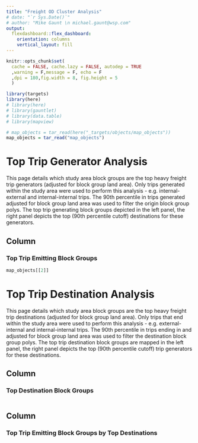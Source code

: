 ```yaml
---
title: "Freight OD Cluster Analysis"
# date: "`r Sys.Date()`"
# author: "Mike Gaunt \n michael.gaunt@wsp.com"
output: 
  flexdashboard::flex_dashboard:
    orientation: columns
    vertical_layout: fill
---
```


```r
knitr::opts_chunk$set(
  cache = FALSE, cache.lazy = FALSE, autodep = TRUE
  ,warning = F,message = F, echo = F
  ,dpi = 180,fig.width = 8, fig.height = 5
  )
```


<!--#general comments===========================================================
#~~~~~~~~~~~~~~~~~~~~~~~~~~~~~~~~~~~~~~~~~~~~~~~~~~~~~~~~~~~~~~~~~~~~~~~~~~~~~~~
#
# This is [[insert description here - what it does/solve]]
#
# By: mike gaunt, michael.gaunt@wsp.com
#
# README: [[insert brief readme here]]
#-------- [[insert brief readme here]]
#
# *please use 80 character margins
# *please go to https://pkgs.rstudio.com/flexdashboard/articles/layouts.html
# to explore the different layouts available for the flexdashboard framework
#
#~~~~~~~~~~~~~~~~~~~~~~~~~~~~~~~~~~~~~~~~~~~~~~~~~~~~~~~~~~~~~~~~~~~~~~~~~~~ -->


<!--#library set-up=============================================================
#~~~~~~~~~~~~~~~~~~~~~~~~~~~~~~~~~~~~~~~~~~~~~~~~~~~~~~~~~~~~~~~~~~~~~~~~~~~~~~~
#content in this section should be removed if in production - ok for dev -->

```r
library(targets)
library(here)
# library(here)
# library(gauntlet)
# library(data.table)
# library(mapview)
```

<!--#source helpers/utilities===================================================
#~~~~~~~~~~~~~~~~~~~~~~~~~~~~~~~~~~~~~~~~~~~~~~~~~~~~~~~~~~~~~~~~~~~~~~~~~~~~~~~
#content in this section should be removed if in production - ok for dev -->

<!--#source data================================================================
#~~~~~~~~~~~~~~~~~~~~~~~~~~~~~~~~~~~~~~~~~~~~~~~~~~~~~~~~~~~~~~~~~~~~~~~~~~~~~~~
#content in this section should be removed if in production - ok for dev 
#area to upload data with and to perform initial munging
#please add test data here so that others may use/unit test these scripts -->


```r
# map_objects = tar_read(here("_targets/objects/map_objects")) 
map_objects = tar_read("map_objects")
```


<!-- #SECTION NAME=============================================================== -->
<!-- #use this header to make demarcations/section in code [delete this line] -->
<!-- #short description  -->


# Top Trip Generator Analysis

This page details which study area block groups are the top heavy freight trip generators (adjusted for block group land area). Only trips generated within the study area were used to perform this analysis - e.g. internal-external and internal-internal trips. The 90th percentile in trips generated adjusted for block group land area was used to filter the origin block group polys. The top trip generating block groups depicted in the left panel, the right panel depicts the top (90th percentile cutoff) destinations for these generators.

## Column

### Top Trip Emitting Block Groups

```r
map_objects[[2]]
```


# Top Trip Destination Analysis

This page details which study area block groups are the top heavy freight trip destinations (adjusted for block group land area). Only trips that end within the study area were used to perform this analysis - e.g. external-internal and internal-internal trips. The 90th percentile in trips ending in and adjusted for block group land area was used to filter the destination block group polys. The top trip destination block groups are mapped in the left panel, the right panel depicts the top (90th percentile cutoff) trip generators for these destinations.

## Column

### Top Destination Block Groups

```r

```

## Column

### Top Trip Emitting Block Groups by Top Destinations

```r

```



<!-- ### Tab {.tabset} -->

<!-- #### Origins -->

<!-- ```{r} -->

<!-- ``` -->

<!-- #### Destinations -->

<!-- ```{r} -->

<!-- ``` -->

<!-- ### {-} -->

<!--end-->
